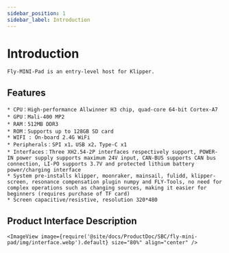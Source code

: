 ```yaml
---
sidebar_position: 1
sidebar_label: Introduction
---
```


# Introduction

    Fly-MINI-Pad is an entry-level host for Klipper.

## Features

    * CPU：High-performance Allwinner H3 chip, quad-core 64-bit Cortex-A7
    * GPU：Mali-400 MP2
    * RAM：512MB DDR3
    * ROM：Supports up to 128GB SD card
    * WIFI : On-board 2.4G WiFi
    * Peripherals：SPI x1，USB x2，Type-C x1
    * Interfaces：Three XH2.54-2P interfaces respectively support, POWER-IN power supply supports maximum 24V input, CAN-BUS supports CAN bus connection, LI-PO supports 3.7V and protected lithium battery power/charging interface
    * System pre-installs klipper, moonraker, mainsail, fulidd, klipper-screen, resonance compensation plugin numpy and FLY-Tools, no need for complex operations such as changing sources, making it easier for beginners (requires purchase of TF card)
    * Screen capacitive/resistive, resolution 320*480

## Product Interface Description

    <ImageView image={require('@site/docs/ProductDoc/SBC/fly-mini-pad/img/interface.webp').default} size="80%" align="center" />
